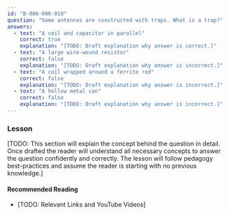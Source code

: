 ```yaml
---
id: "B-006-008-010"
question: "Some antennas are constructed with traps. What is a trap?"
answers:
  - text: "A coil and capacitor in parallel"
    correct: true
    explanation: "[TODO: Draft explanation why answer is correct.]"
  - text: "A large wire-wound resistor"
    correct: false
    explanation: "[TODO: Draft explanation why answer is incorrect.]"
  - text: "A coil wrapped around a ferrite rod"
    correct: false
    explanation: "[TODO: Draft explanation why answer is incorrect.]"
  - text: "A hollow metal can"
    correct: false
    explanation: "[TODO: Draft explanation why answer is incorrect.]"
---
```


### Lesson

[TODO: This section will explain the concept behind the question in detail. Once drafted the reader will understand all necessary concepts to answer the question confidently and correctly. The lesson will follow pedagogy best-practices and assume the reader is starting with no previous knowledge.]

#### Recommended Reading

- [TODO: Relevant Links and YouTube Videos]
